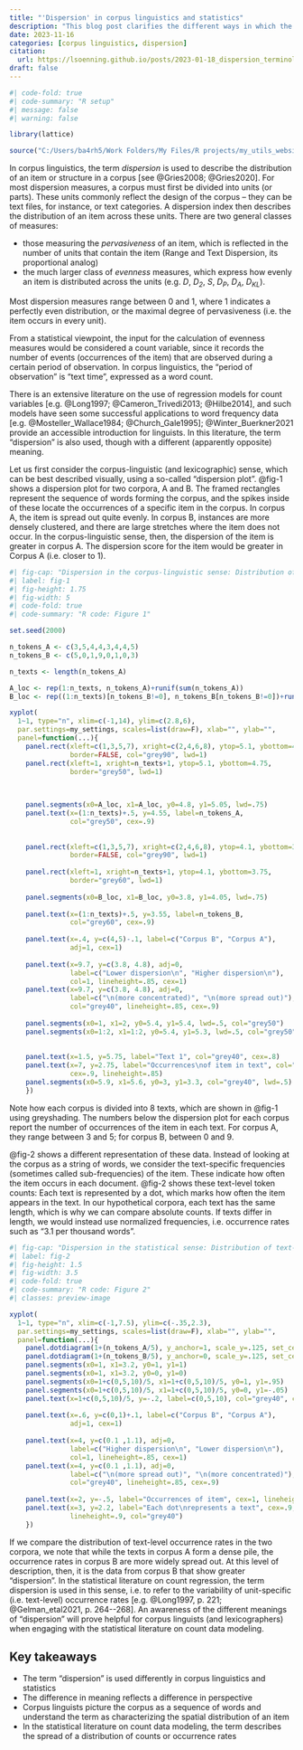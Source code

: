 ```yaml
---
title: "'Dispersion' in corpus linguistics and statistics"
description: "This blog post clarifies the different ways in which the term *dispersion* is used in corpus linguistics and statistics."
date: 2023-11-16
categories: [corpus linguistics, dispersion]
citation: 
  url: https://lsoenning.github.io/posts/2023-01-18_dispersion_terminology/
draft: false
---
```


```r
#| code-fold: true
#| code-summary: "R setup"
#| message: false
#| warning: false

library(lattice)

source("C:/Users/ba4rh5/Work Folders/My Files/R projects/my_utils_website.R")
```

In corpus linguistics, the term *dispersion* is used to describe the distribution of an item or structure in a corpus [see @Gries2008; @Gries2020]. For most dispersion measures, a corpus must first be divided into units (or parts). These units commonly reflect the design of the corpus -- they can be text files, for instance, or text categories. A dispersion index then describes the distribution of an item across these units. There are two general classes of measures:

-   those measuring the *pervasiveness* of an item, which is reflected in the number of units that contain the item (Range and Text Dispersion, its proportional analog)
-   the much larger class of *evenness* measures, which express how evenly an item is distributed across the units (e.g. *D*, *D~2~*, *S*, *D~P~*, *D~A~*, *D~KL~*).

Most dispersion measures range between 0 and 1, where 1 indicates a perfectly even distribution, or the maximal degree of pervasiveness (i.e. the item occurs in every unit).

From a statistical viewpoint, the input for the calculation of evenness measures would be considered a count variable, since it records the number of events (occurrences of the item) that are observed during a certain period of observation. In corpus linguistics, the "period of observation" is "text time", expressed as a word count.

There is an extensive literature on the use of regression models for count variables [e.g. @Long1997; @Cameron_Trivedi2013; @Hilbe2014], and such models have seen some successful applications to word frequency data [e.g. @Mosteller_Wallace1984; @Church_Gale1995]; @Winter_Buerkner2021 provide an accessible introduction for linguists. In this literature, the term "dispersion" is also used, though with a different (apparently opposite) meaning.

Let us first consider the corpus-linguistic (and lexicographic) sense, which can be best described visually, using a so-called "dispersion plot". @fig-1 shows a dispersion plot for two corpora, A and B. The framed rectangles represent the sequence of words forming the corpus, and the spikes inside of these locate the occurrences of a specific item in the corpus. In corpus A, the item is spread out quite evenly. In corpus B, instances are more densely clustered, and there are large stretches where the item does not occur. In the corpus-linguistic sense, then, the dispersion of the item is greater in corpus A. The dispersion score for the item would be greater in Corpus A (i.e. closer to 1).

```r
#| fig-cap: "Dispersion in the corpus-linguistic sense: Distribution of word tokens in the corpus."
#| label: fig-1
#| fig-height: 1.75
#| fig-width: 5
#| code-fold: true
#| code-summary: "R code: Figure 1"

set.seed(2000)

n_tokens_A <- c(3,5,4,4,3,4,4,5)
n_tokens_B <- c(5,0,1,9,0,1,0,3)

n_texts <- length(n_tokens_A)

A_loc <- rep(1:n_texts, n_tokens_A)+runif(sum(n_tokens_A))
B_loc <- rep((1:n_texts)[n_tokens_B!=0], n_tokens_B[n_tokens_B!=0])+runif(sum(n_tokens_B))

xyplot(
  1~1, type="n", xlim=c(-1,14), ylim=c(2.8,6),
  par.settings=my_settings, scales=list(draw=F), xlab="", ylab="",
  panel=function(...){
    panel.rect(xleft=c(1,3,5,7), xright=c(2,4,6,8), ytop=5.1, ybottom=4.75, 
               border=FALSE, col="grey90", lwd=1)
    panel.rect(xleft=1, xright=n_texts+1, ytop=5.1, ybottom=4.75, 
               border="grey50", lwd=1)
    

        
    panel.segments(x0=A_loc, x1=A_loc, y0=4.8, y1=5.05, lwd=.75)
    panel.text(x=(1:n_texts)+.5, y=4.55, label=n_tokens_A, 
               col="grey50", cex=.9)
    
    
    panel.rect(xleft=c(1,3,5,7), xright=c(2,4,6,8), ytop=4.1, ybottom=3.75, 
               border=FALSE, col="grey90", lwd=1)
    
    panel.rect(xleft=1, xright=n_texts+1, ytop=4.1, ybottom=3.75, 
               border="grey60", lwd=1)
    
    panel.segments(x0=B_loc, x1=B_loc, y0=3.8, y1=4.05, lwd=.75)
    
    panel.text(x=(1:n_texts)+.5, y=3.55, label=n_tokens_B, 
               col="grey60", cex=.9)
    
    panel.text(x=.4, y=c(4,5)-.1, label=c("Corpus B", "Corpus A"), 
               adj=1, cex=1)
    
    panel.text(x=9.7, y=c(3.8, 4.8), adj=0, 
               label=c("Lower dispersion\n", "Higher dispersion\n"), 
               col=1, lineheight=.85, cex=1)
    panel.text(x=9.7, y=c(3.8, 4.8), adj=0, 
               label=c("\n(more concentrated)", "\n(more spread out)"), 
               col="grey40", lineheight=.85, cex=.9)
    
    panel.segments(x0=1, x1=2, y0=5.4, y1=5.4, lwd=.5, col="grey50")
    panel.segments(x0=1:2, x1=1:2, y0=5.4, y1=5.3, lwd=.5, col="grey50")
    
    
    panel.text(x=1.5, y=5.75, label="Text 1", col="grey40", cex=.8)
    panel.text(x=7, y=2.75, label="Occurrences\nof item in text", col="grey40", 
               cex=.9, lineheight=.85)
    panel.segments(x0=5.9, x1=5.6, y0=3, y1=3.3, col="grey40", lwd=.5)
    })

```

Note how each corpus is divided into 8 texts, which are shown in @fig-1 using greyshading. The numbers below the dispersion plot for each corpus report the number of occurrences of the item in each text. For corpus A, they range between 3 and 5; for corpus B, between 0 and 9.

@fig-2 shows a different representation of these data. Instead of looking at the corpus as a string of words, we consider the text-specific frequencies (sometimes called sub-frequencies) of the item. These indicate how often the item occurs in each document. @fig-2 shows these text-level token counts: Each text is represented by a dot, which marks how often the item appears in the text. In our hypothetical corpora, each text has the same length, which is why we can compare absolute counts. If texts differ in length, we would instead use normalized frequencies, i.e. occurrence rates such as "3.1 per thousand words".

```r
#| fig-cap: "Dispersion in the statistical sense: Distribution of text-level ocurrence rates."
#| label: fig-2
#| fig-height: 1.5
#| fig-width: 3.5
#| code-fold: true
#| code-summary: "R code: Figure 2"
#| classes: preview-image

xyplot(
  1~1, type="n", xlim=c(-1,7.5), ylim=c(-.35,2.3),
  par.settings=my_settings, scales=list(draw=F), xlab="", ylab="",
  panel=function(...){
    panel.dotdiagram(1+(n_tokens_A/5), y_anchor=1, scale_y=.125, set_cex=1.3)
    panel.dotdiagram(1+(n_tokens_B/5), y_anchor=0, scale_y=.125, set_cex=1.3)
    panel.segments(x0=1, x1=3.2, y0=1, y1=1)
    panel.segments(x0=1, x1=3.2, y0=0, y1=0)
    panel.segments(x0=1+c(0,5,10)/5, x1=1+c(0,5,10)/5, y0=1, y1=.95)
    panel.segments(x0=1+c(0,5,10)/5, x1=1+c(0,5,10)/5, y0=0, y1=-.05)
    panel.text(x=1+c(0,5,10)/5, y=-.2, label=c(0,5,10), col="grey40", cex=.8)
    
    panel.text(x=.6, y=c(0,1)+.1, label=c("Corpus B", "Corpus A"), 
               adj=1, cex=1)
    
    panel.text(x=4, y=c(0.1 ,1.1), adj=0, 
               label=c("Higher dispersion\n", "Lower dispersion\n"), 
               col=1, lineheight=.85, cex=1)
    panel.text(x=4, y=c(0.1 ,1.1), adj=0, 
               label=c("\n(more spread out)", "\n(more concentrated)"), 
               col="grey40", lineheight=.85, cex=.9)
    
    panel.text(x=2, y=-.5, label="Occurrences of item", cex=1, lineheight=.9)
    panel.text(x=3, y=2.2, label="Each dot\nrepresents a text", cex=.9, 
               lineheight=.9, col="grey40")
    })
```

If we compare the distribution of text-level occurrence rates in the two corpora, we note that while the texts in corpus A form a dense pile, the occurrence rates in corpus B are more widely spread out. At this level of description, then, it is the data from corpus B that show greater "dispersion". In the statistical literature on count regression, the term dispersion is used in this sense, i.e. to refer to the variability of unit-specific (i.e. text-level) occurrence rates [e.g. @Long1997, p. 221; @Gelman_etal2021, p. 264--268]. An awareness of the different meanings of "dispersion" will prove helpful for corpus linguists (and lexicographers) when engaging with the statistical literature on count data modeling.

::: callout-tip
## Key takeaways

-   The term "dispersion" is used differently in corpus linguistics and statistics
-   The difference in meaning reflects a difference in perspective
-   Corpus linguists picture the corpus as a sequence of words and understand the term as characterizing the spatial distribution of an item
-   In the statistical literature on count data modeling, the term describes the spread of a distribution of counts or occurrence rates
:::
